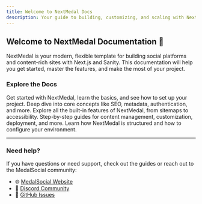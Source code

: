 ```yaml
---
title: Welcome to NextMedal Docs
description: Your guide to building, customizing, and scaling with NextMedal.
---
```


## Welcome to NextMedal Documentation 🚀

NextMedal is your modern, flexible template for building social platforms and content-rich sites with Next.js and Sanity. This documentation will help you get started, master the features, and make the most of your project.

### Explore the Docs

<Cards>
  <Card icon="📖" title="Introduction" href="/docs/introduction">
    Get started with NextMedal, learn the basics, and see how to set up your project.
  </Card>
  <Card icon="💡" title="Concepts" href="/docs/concepts">
    Deep dive into core concepts like SEO, metadata, authentication, and more.
  </Card>
  <Card icon="✨" title="Features" href="/docs/features">
    Explore all the built-in features of NextMedal, from sitemaps to accessibility.
  </Card>
  <Card icon="🛠️" title="Guides" href="/docs/guides">
    Step-by-step guides for content management, customization, deployment, and more.
  </Card>
  <Card icon="⚙️" title="Setup" href="/docs/setup">
    Learn how NextMedal is structured and how to configure your environment.
  </Card>
</Cards>

---

### Need help?

If you have questions or need support, check out the guides or reach out to the MedalSocial community:

- 🌐 [MedalSocial Website](https://www.medalsocial.com)
- 💬 [Discord Community](https://discord.gg/Y5kReBYEaV)
- 🐙 [GitHub Issues](https://github.com/Medal-Social/NextMedal/issues)

